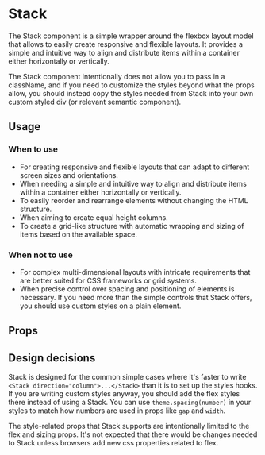 
<Meta title="MDX|Stack" component={Stack} />

# Stack

The Stack component is a simple wrapper around the flexbox layout model that allows to easily create responsive and flexible layouts. It provides a simple and intuitive way to align and distribute items within a container either horizontally or vertically.

The Stack component intentionally does not allow you to pass in a className, and if you need to customize the styles beyond what the props allow, you should instead copy the styles needed from Stack into your own custom styled div (or relevant semantic component).

## Usage

### When to use

- For creating responsive and flexible layouts that can adapt to different screen sizes and orientations.
- When needing a simple and intuitive way to align and distribute items within a container either horizontally or vertically.
- To easily reorder and rearrange elements without changing the HTML structure.
- When aiming to create equal height columns.
- To create a grid-like structure with automatic wrapping and sizing of items based on the available space.

### When not to use

- For complex multi-dimensional layouts with intricate requirements that are better suited for CSS frameworks or grid systems.
- When precise control over spacing and positioning of elements is necessary. If you need more than the simple controls that Stack offers, you should use custom styles on a plain element.

## Props

<ArgTypes of={Stack} />

## Design decisions

Stack is designed for the common simple cases where it's faster to write `<Stack direction="column">...</Stack>` than it is to set up the styles hooks. If you are writing custom styles anyway, you should add the flex styles there instead of using a Stack. You can use `theme.spacing(number)` in your styles to match how numbers are used in props like `gap` and `width`.

The style-related props that Stack supports are intentionally limited to the flex and sizing props. It's not expected that there would be changes needed to Stack unless browsers add new css properties related to flex.
